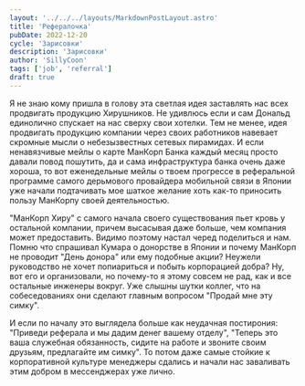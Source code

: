 ```yaml
---
layout: '../../../layouts/MarkdownPostLayout.astro'
title: 'Рефералочка'
pubDate: 2022-12-20
cycle: 'Зарисовки'
description: 'Зарисовки'
author: 'SillyCoon'
tags: ['job', 'referral']
draft: true
---
```


Я не знаю кому пришла в голову эта светлая идея заставлять нас всех продвигать продукцию Хирушников. Не удивлюсь если и сам Дональд единолично спускает на нас сверху свои хотелки. Тем не менее, идея продвигать продукцию компании через своих работников навевает скромные мысли о небезызвестных сетевых пирамидах. И если ненавязчивые мейлы о карте МанКорп Банка каждый месяц просто давали повод пошутить, да и сама инфраструктура банка очень даже хороша, то вот еженедельные мейлы о твоем прогрессе в реферальной программе самого дерьмового провайдера мобильной связи в Японии уже начали подтачивать мое шаткое желание хоть как-то приносить пользу МанКорпу своей деятельностью.

"МанКорп Хиру" с самого начала своего существования пьет кровь у остальной компании, причем высасывая даже больше, чем компания может предоставить. Видимо поэтому настал черед поделиться и нам. Помню что спрашивал Кумара о донорстве в Японии и почему МанКорп не проводит "День донора" или ему подобные акции? Неужели руководство не хочет попиариться и побыть корпорацией добра? Ну, вот его и организовали, но почему-то я этому совсем не рад, как и все остальные инженеры вокруг. Уже слышны шутки коллег, что на собеседованиях они сделают главным вопросом "Продай мне эту симку".

И если по началу это выглядела больше как неудачная постирония: "Приведи реферала и мы дадим денег вашему отделу", "Теперь это ваша служебная обязанность, сидите на работе и звоните своим друзьям, предлагайте им симку". То потом даже самые стойкие к корпоративной культуре менеджеры сдались и начали нас заваливать этим добром в мессенджерах уже лично.
